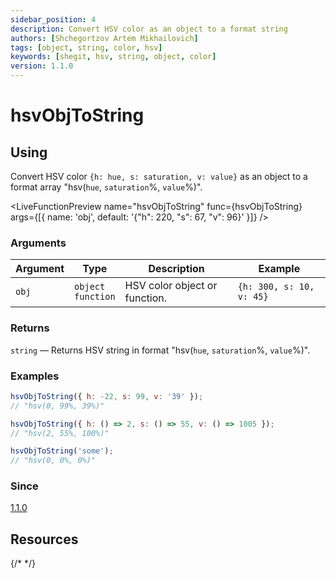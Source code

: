 ```yaml
---
sidebar_position: 4
description: Convert HSV color as an object to a format string
authors: [Shchegortzov Artem Mikhailovich]
tags: [object, string, color, hsv]
keywords: [shegit, hsv, string, object, color]
version: 1.1.0
---
```



# hsvObjToString

## Using

Convert HSV color `{h: hue, s: saturation, v: value}` as an object to a format array "hsv(`hue`, `saturation`%, `value`%)".

<LiveFunctionPreview
  name="hsvObjToString"
  func={hsvObjToString}
  args={[{ name: 'obj', default: '{"h": 220, "s": 67, "v": 96}' }]}
/>

### Arguments

| Argument | Type                       | Description                   | Example                  |
| -------- | -------------------------- | ----------------------------- | ------------------------ |
| `obj`    | `object` <br /> `function` | HSV color object or function. | `{h: 300, s: 10, v: 45}` |

### Returns

`string` — Returns HSV string in format "hsv(`hue`, `saturation`%, `value`%)".

### Examples

```js
hsvObjToString({ h: -22, s: 99, v: '39' });
// "hsv(0, 99%, 39%)"

hsvObjToString({ h: () => 2, s: () => 55, v: () => 1005 });
// "hsv(2, 55%, 100%)"

hsvObjToString('some');
// "hsv(0, 0%, 0%)"
```

### Since

[1.1.0](https://www.npmjs.com/package/shegit/v/1.1.0)

## Resources

<div style={{ display: 'flex', gap: 20 }}>
  <GitHubResourceButton link="https://github.com/or-temka/shegit/tree/v1.1.0/src/functions/colors/utility/hsvObjToString" />
  {/* <CodeSandboxResourceButton link="https://codesandbox.io/p/sandbox/rgbarraytoobj-rppnwn" /> */}
</div>
